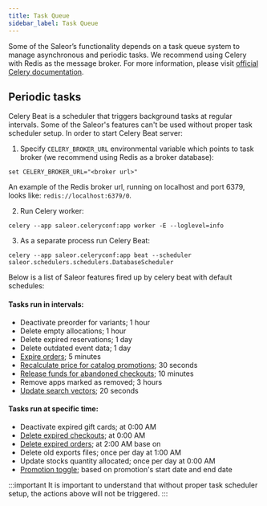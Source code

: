 ```yaml
---
title: Task Queue
sidebar_label: Task Queue
---
```


Some of the Saleor’s functionality depends on a task queue system to manage asynchronous and periodic tasks. We recommend using Celery with Redis as the message broker.
For more information, please visit [official Celery documentation](https://docs.celeryq.dev/en/stable/index.html). 


## Periodic tasks

Celery Beat is a scheduler that triggers background tasks at regular intervals. 
Some of the Saleor's features can't be used without proper task scheduler setup. In order to start Celery Beat server:

1. Specify `CELERY_BROKER_URL` environmental variable which points to task broker (we recommend using Redis as a broker database):

```shell
set CELERY_BROKER_URL="<broker url>"
```
An example of the Redis broker url, running on localhost and port 6379, looks like: `redis://localhost:6379/0`.

2. Run Celery worker: 

```shell
celery --app saleor.celeryconf:app worker -E --loglevel=info
```

3. As a separate process run Celery Beat: 

```shell
celery --app saleor.celeryconf:app beat --scheduler saleor.schedulers.schedulers.DatabaseScheduler 
```

Below is a list of Saleor features fired up by celery beat with default schedules:

#### Tasks run in intervals:
- Deactivate preorder for variants; 1 hour
- Delete empty allocations; 1 hour
- Delete expired reservations; 1 day
- Delete outdated event data; 1 day
- [Expire orders](developer/order/order-expiration.mdx); 5 minutes
- [Recalculate price for catalog promotions](developer/discounts/promotions.mdx#catalogue-promotions); 30 seconds
- [Release funds for abandoned checkouts](developer/checkout/lifecycle.mdx#releasing-funds-for-abandoned-checkouts); 10 minutes
- Remove apps marked as removed; 3 hours
- [Update search vectors](https://github.com/saleor/saleor/blob/main/CONTRIBUTING.md#searching); 20 seconds

#### Tasks run at specific time:
- Deactivate expired gift cards; at 0:00 AM
- [Delete expired checkouts](developer/checkout/lifecycle.mdx#checkout-expiration-and-deletion); at 0:00 AM
- [Delete expired orders](developer/order/order-expiration.mdx); at 2:00 AM base on 
- Delete old exports files; once per day at 1:00 AM
- Update stocks quantity allocated; once per day at 0:00 AM
- [Promotion toggle](developer/discounts/promotions.mdx); based on promotion's start date and end date

:::important
It is important to understand that without proper task scheduler setup, the actions above will not be triggered.
:::
